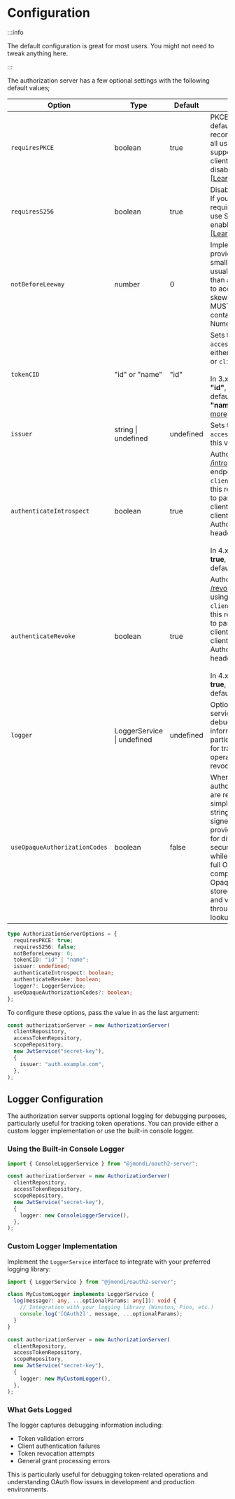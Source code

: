 # Configuration

:::info

The default configuration is great for most users. You might not need to tweak anything here.

:::

The authorization server has a few optional settings with the following default values;

| Option                   | Type                | Default   | Details                                                                                                                                                                                                                                                                   |
| ------------------------ | ------------------- | --------- | ------------------------------------------------------------------------------------------------------------------------------------------------------------------------------------------------------------------------------------------------------------------------- |
| `requiresPKCE`           | boolean             | true      | PKCE is enabled by default and recommended for all users. To support a legacy client without PKCE, disable this option. [[Learn more]][requires-pkce]                                                                                                                     |
| `requiresS256`           | boolean             | true      | Disabled by default. If you want to require all clients to use S256, you can enable that here. [[Learn more]][requires-s256]                                                                                                                                              |
| `notBeforeLeeway`        | number              | 0         | Implementers MAY provide for some small leeway, usually no more than a few minutes, to account for clock skew. Its value MUST be a number containing a NumericDate value.                                                                                                 |
| `tokenCID`               | "id" or "name"      | "id"      | Sets the JWT `accessToken.cid` to either the `client.id` or `client.name`.<br /><br />In 3.x the default is **"id"**, in v2.x the default was **"name"**. [[Learn more]][token-cid]                                                                                       |
| `issuer`                 | string \| undefined | undefined | Sets the JWT `accessToken.iss` to this value.                                                                                                                                                                                                                             |
| `authenticateIntrospect` | boolean             | true      | Authorize the [/introspect](../endpoints/introspect.mdx) endpoint using `client_credentials`, this requires users to pass in a valid client_id and client_secret (or Authorization header) <br /><br />In 4.x the default is **true**, in v3.x the default was **false**. |
| `authenticateRevoke`     | boolean             | true      | Authorize the [/revoke](../endpoints/revoke.mdx) endpoint using `client_credentials`, this requires users to pass in a valid client_id and client_secret (or Authorization header) <br /><br />In 4.x the default is **true**, in v3.x the default was **false**.                             |
| `logger`                 | LoggerService \| undefined | undefined | Optional logger service to capture debugging information, particularly useful for tracking token operations like revocations. |
| `useOpaqueAuthorizationCodes` | boolean        | false     | When enabled, authorization codes are returned as simple random strings rather than signed JWTs. This provides flexibility for different security models while maintaining full OAuth 2.0 compliance. Opaque codes are stored server-side and validated through repository lookups. |

```ts
type AuthorizationServerOptions = {
  requiresPKCE: true;
  requiresS256: false;
  notBeforeLeeway: 0;
  tokenCID: "id" | "name";
  issuer: undefined;
  authenticateIntrospect: boolean;
  authenticateRevoke: boolean;
  logger?: LoggerService;
  useOpaqueAuthorizationCodes?: boolean;
};
```

To configure these options, pass the value in as the last argument:

```ts
const authorizationServer = new AuthorizationServer(
  clientRepository,
  accessTokenRepository,
  scopeRepository,
  new JwtService("secret-key"),
  {
    issuer: "auth.example.com",
  },
);
```

## Logger Configuration

The authorization server supports optional logging for debugging purposes, particularly useful for tracking token operations. You can provide either a custom logger implementation or use the built-in console logger.

### Using the Built-in Console Logger

```ts
import { ConsoleLoggerService } from "@jmondi/oauth2-server";

const authorizationServer = new AuthorizationServer(
  clientRepository,
  accessTokenRepository,
  scopeRepository,
  new JwtService("secret-key"),
  {
    logger: new ConsoleLoggerService(),
  },
);
```

### Custom Logger Implementation

Implement the `LoggerService` interface to integrate with your preferred logging library:

```ts
import { LoggerService } from "@jmondi/oauth2-server";

class MyCustomLogger implements LoggerService {
  log(message?: any, ...optionalParams: any[]): void {
    // Integration with your logging library (Winston, Pino, etc.)
    console.log('[OAuth2]', message, ...optionalParams);
  }
}

const authorizationServer = new AuthorizationServer(
  clientRepository,
  accessTokenRepository,
  scopeRepository,
  new JwtService("secret-key"),
  {
    logger: new MyCustomLogger(),
  },
);
```

### What Gets Logged

The logger captures debugging information including:
- Token validation errors
- Client authentication failures
- Token revocation attempts
- General grant processing errors

This is particularly useful for debugging token-related operations and understanding OAuth flow issues in development and production environments.

[requires-pkce]: https://datatracker.ietf.org/doc/html/rfc7636
[requires-s256]: https://datatracker.ietf.org/doc/html/rfc7636#section-4.2
[token-cid]: https://github.com/jasonraimondi/ts-oauth2-server/blob/e7a31b207701f90552abc82d82c72b143bc15130/src/grants/abstract/abstract.grant.ts#L123

